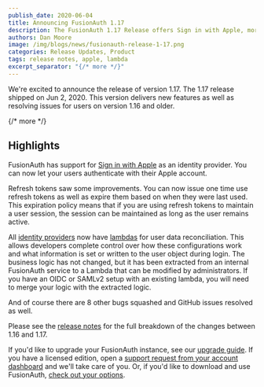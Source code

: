```yaml
---
publish_date: 2020-06-04 
title: Announcing FusionAuth 1.17
description: The FusionAuth 1.17 Release offers Sign in with Apple, more flexibility with identity provider user reconciliation and more.
authors: Dan Moore
image: /img/blogs/news/fusionauth-release-1-17.png
categories: Release Updates, Product
tags: release notes, apple, lambda
excerpt_separator: "{/* more */}"
---
```


We're excited to announce the release of version 1.17. The 1.17 release shipped on Jun 2, 2020. This version delivers new features as well as resolving issues for users on version 1.16 and older.

{/* more */}

## Highlights

FusionAuth has support for [Sign in with Apple](/docs/lifecycle/authenticate-users/identity-providers/social/apple) as an identity provider. You can now let your users authenticate with their Apple account.

Refresh tokens saw some improvements. You can now issue one time use refresh tokens as well as expire them based on when they were last used. This expiration policy means that if you are using refresh tokens to maintain a user session, the session can be maintained as long as the user remains active.

All [identity providers](/docs/lifecycle/authenticate-users/identity-providers/) now have [lambdas](/docs/extend/code/lambdas/) for user data reconciliation. This allows developers complete control over how these configurations work and what information is set or written to the user object during login. The business logic has not changed, but it has been extracted from an internal FusionAuth service to a Lambda that can be modified by administrators. If you have an OIDC or SAMLv2 setup with an existing lambda, you will need to merge your logic with the extracted logic.

And of course there are 8 other bugs squashed and GitHub issues resolved as well. 

Please see the [release notes](/docs/v1/tech/archive/release-notes#version-1-17-0) for the full breakdown of the changes between 1.16 and 1.17.

If you'd like to upgrade your FusionAuth instance, see our [upgrade guide](/docs/v1/tech/admin-guide/upgrade). If you have a licensed edition, open a <a href="https://account.fusionauth.io/account/support/" target="_blank">support request from your account dashboard</a> and we'll take care of you. Or, if you'd like to download and use FusionAuth, [check out your options](/pricing).
